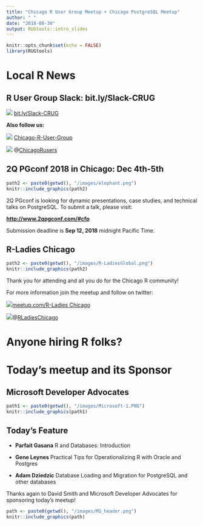 ```yaml
---
title: "Chicago R User Group Meetup + Chicago PostgreSQL Meetup"
author: " "
date: "2018-08-30"
output: RUGtools::intro_slides
---
```



```r
knitr::opts_chunk$set(echo = FALSE)
library(RUGtools)
```

# Local R News

## R User Group Slack: bit.ly/Slack-CRUG 

![](images/slack_50x50.png) [bit.ly/Slack-CRUG](bit.ly/Slack-CRUG)

**Also follow us:**

![](images/GitHub-Mark.png) [Chicago-R-User-Group](https://twitter.com/ChicagoRusers)

![](images/twitter50x41.png) @[ChicagoRusers](https://twitter.com/ChicagoRusers)

## 2Q PGconf 2018 in Chicago: Dec 4th-5th

```r
path2 <- paste0(getwd(), "/images/elephant.png")
knitr::include_graphics(path2)
```

2Q PGconf is looking for dynamic presentations, case studies, and technical talks on PostgreSQL. To submit a talk, please visit:

**[http://www.2qpgconf.com/#cfp](http://www.2qpgconf.com/#cfp)**

Submission deadline is **Sep 12, 2018** midnight Pacific Time.

## R-Ladies Chicago

```r
path2 <- paste0(getwd(), "/images/R-LadiesGlobal.png")
knitr::include_graphics(path2)
```


Thank you for attending and all you do for the Chicago R community!

For more information join the meetup and follow on twitter:


![](images/m_swarm_50x50.png)[meetup.com/R-Ladies Chicago](https://www.meetup.com/rladies-chicago/)


![](images/twitter50x41.png)@[RLadiesChicago](https://twitter.com/RLadiesChicago)

# Anyone hiring R folks? 

# Today's meetup and its Sponsor


## Microsoft Developer Advocates

```r
path1 <- paste0(getwd(), "/images/Microsoft-1.PNG")
knitr::include_graphics(path1)
```


## Today's Feature 


- **Parfait Gasana** R and Databases: Introduction

- **Gene Leynes** Practical Tips for Operationalizing R with Oracle and Postgres

- **Adam Dziedzic** Database Loading and Migration for PostgreSQL and other databases

Thanks again to David Smith and  Microsoft Developer Advocates for sponsoring today's meetup!

```r
path <- paste0(getwd(), "/images/MS_header.png")
knitr::include_graphics(path)
```






